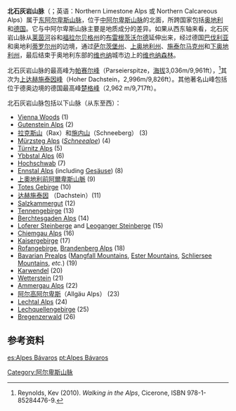{{noteTA
|G1=奥地利地名
}}
{{Geobox|Range
| name=北石灰岩山脉
| image=Koenigssee Obersee1.jpg
| image_caption=[[Königssee|Königssee]] Obersee near [[Berchtesgaden|Berchtesgaden]]
| country=奥地利
| country1=德国
| parent=东阿尔卑斯山脉
| geology=[[石灰岩|石灰岩]]
| geology1=[[白云岩|白云岩]]
| period=二叠纪|period1=侏罗纪
| orogeny=
| highest=Parseierspitze
| highest_elevation=3036
| highest_lat_d=47|highest_lat_m=10|highest_lat_s=28|highest_lat_NS=N
| highest_long_d=10|highest_long_m=28|highest_long_s=42|highest_long_EW=E
| area= | length= | length_orientation=
| width= | width_orientation=
| map=Northern_Limestone_Alps.png 
| map_caption=北石灰岩山脉的各个山脉<br>（紫色线为国境线和奥地利州界线）
}}
'''北石灰岩山脉'''（{{lang-de|Nördliche Kalkalpen}}；英语：Northern Limestone Alps 或 Northern Calcareous Alps）属于[[东阿尔卑斯山脉|东阿尔卑斯山脉]]，位于[[中阿尔卑斯山脉|中阿尔卑斯山脉]]的北面，所跨国家包括[[奥地利|奥地利]]和[[德国|德国]]。它与中阿尔卑斯山脉主要是地质成分的差异。如果从西东轴来看，北石灰岩山脉从[[莱茵河|莱茵河]]谷和[[福拉尔贝格州|福拉尔贝格州]]的[[布雷根茨沃尔德|布雷根茨沃尔德]]延伸出来，经过德国[[巴伐利亚|巴伐利亚]]和奥地利[[蒂罗尔州|蒂罗尔州]]的边境，通过[[萨尔茨堡州|萨尔茨堡州]]、[[上奥地利州|上奥地利州]]、[[施泰尔马克州|施泰尔马克州]]和[[下奥地利州|下奥地利州]]，最后结束于奥地利东部的[[维也纳|维也纳]]城市边上的[[维也纳森林|维也纳森林]]。

北石灰岩山脉的最高峰为[[帕赛尔峰|帕赛尔峰]]（Parseierspitze，[[海拔|海拔]]3,036m/9,961ft），<ref>Reynolds, Kev (2010). ''Walking in the Alps'', Cicerone, ISBN 978-1-85284476-9.</ref>其次为[[上达赫施泰因峰|上达赫施泰因峰]]（Hoher Dachstein，2,996m/9,826ft）。其他著名山峰包括位于德奥边境的德国最高峰[[楚格峰|楚格峰]]（2,962 m/9,717ft）。

北石灰岩山脉包括以下山脉（从东至西）：
*[[Vienna_Woods|Vienna Woods]] (1)
*[[Gutenstein_Alps|Gutenstein Alps]] (2)
*[[拉克斯山|拉克斯山]]（Rax）和[[施内山|施内山]]（Schneeberg） (3)
*[[Mürzsteg_Alps|Mürzsteg Alps]] (''[[Schneealpe|Schneealpe]]'') (4)
*[[Türnitz_Alps|Türnitz Alps]] (5)
*[[Ybbstal_Alps|Ybbstal Alps]] (6)
*[[Hochschwab|Hochschwab]] (7)
*[[Ennstal_Alps|Ennstal Alps]] (including [[Gesäuse|Gesäuse]]) (8)
*[[上奧地利前阿爾卑斯山脈|上奧地利前阿爾卑斯山脈]] (9)
*[[Totes_Gebirge|Totes Gebirge]] (10)
*[[达赫施泰因|达赫施泰因]] （Dachstein）(11)
*[[Salzkammergut|Salzkammergut]] (12)
*[[Tennengebirge|Tennengebirge]] (13)
*[[Berchtesgaden_Alps|Berchtesgaden Alps]] (14)
*[[Loferer_Steinberge|Loferer Steinberge]] and [[Leoganger_Steinberge|Leoganger Steinberge]] (15)
*[[Chiemgau_Alps|Chiemgau Alps]] (16)
*[[Kaisergebirge|Kaisergebirge]] (17)
*[[Rofangebirge|Rofangebirge]], [[Brandenberg_Alps|Brandenberg Alps]] (18)
*[[Bavarian_Prealps|Bavarian Prealps]] ([[Mangfall_Mountains|Mangfall Mountains]], [[Ester_Mountains|Ester Mountains]], [[Schliersee_Mountains|Schliersee Mountains]], ''etc.'') (19)
*[[Karwendel|Karwendel]] (20)
*[[Wetterstein|Wetterstein]] (21)
*[[Ammergau_Alps|Ammergau Alps]] (22)
*[[阿尔高阿尔卑斯|阿尔高阿尔卑斯]]（Allgäu Alps） (23)
*[[Lechtal_Alps|Lechtal Alps]] (24)
*[[Lechquellengebirge|Lechquellengebirge]] (25)
*[[Bregenzerwald|Bregenzerwald]] (26)

==参考资料==
{{Reflist}}

{{coord|47|20|31|N|14|13|18|E|type:mountain_region:AT|display=title}}

[[Category:阿尔卑斯山脉|Category:阿尔卑斯山脉]]

[[es:Alpes_Bávaros|es:Alpes Bávaros]]
[[pt:Alpes_Bávaros|pt:Alpes Bávaros]]